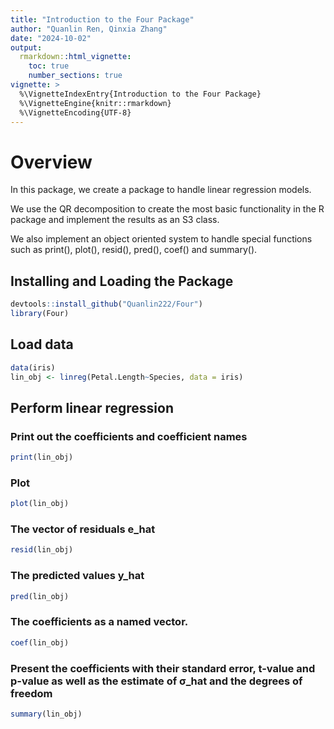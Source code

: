 ```yaml
---
title: "Introduction to the Four Package"
author: "Quanlin Ren, Qinxia Zhang"
date: "2024-10-02"
output: 
  rmarkdown::html_vignette:
    toc: true
    number_sections: true
vignette: >
  %\VignetteIndexEntry{Introduction to the Four Package} 
  %\VignetteEngine{knitr::rmarkdown}
  %\VignetteEncoding{UTF-8}
---
```


# Overview

In this package, we create a package to handle linear regression models. 

We use the QR decomposition to create the most basic functionality in the R package and implement the results as an S3 class.

We also implement an object oriented system to handle special functions such as print(), plot(), resid(), pred(), coef() and summary().

## Installing and Loading the Package

```r
devtools::install_github("Quanlin222/Four")
library(Four)
```

## Load data

```r
data(iris)
lin_obj <- linreg(Petal.Length~Species, data = iris)
```

## Perform linear regression

### Print out the coefficients and coefficient names

```r
print(lin_obj)
```

### Plot
```r
plot(lin_obj)
```
### The vector of residuals e_hat
```r
resid(lin_obj)
```

### The predicted values y_hat
```r
pred(lin_obj)
```

### The coefficients as a named vector.
```r
coef(lin_obj)
```
### Present the coefficients with their standard error, t-value and p-value as well as the estimate of σ_hat and the degrees of freedom
```r
summary(lin_obj)
```